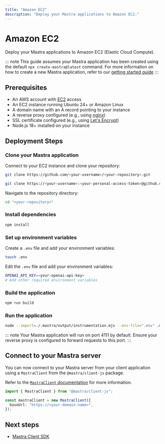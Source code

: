 ```yaml
---
title: "Amazon EC2"
description: "Deploy your Mastra applications to Amazon EC2."
---
```



# Amazon EC2

Deploy your Mastra applications to Amazon EC2 (Elastic Cloud Compute).

::: note
This guide assumes your Mastra application has been created using the default
`npx create-mastra@latest` command.
For more information on how to create a new Mastra application,
refer to our [getting started guide](/getting-started/installation)
:::

## Prerequisites

- An AWS account with [EC2](https://aws.amazon.com/ec2/) access
- An EC2 instance running Ubuntu 24+ or Amazon Linux
- A domain name with an A record pointing to your instance
- A reverse proxy configured (e.g., using [nginx](https://nginx.org/))
- SSL certificate configured (e.g., using [Let's Encrypt](https://letsencrypt.org/))
- Node.js 18+ installed on your instance

## Deployment Steps

<Steps>

### Clone your Mastra application

Connect to your EC2 instance and clone your repository:

<Tabs>
<TabItem value="public" label="Public Repository">

```bash copy
git clone https://github.com/<your-username>/<your-repository>.git
```

</TabItem>

<TabItem value="private" label="Private Repository">

```bash copy
git clone https://<your-username>:<your-personal-access-token>@github.com/<your-username>/<your-repository>.git
```

</TabItem>
</Tabs>

Navigate to the repository directory:

```bash copy
cd "<your-repository>"
```

### Install dependencies

```bash copy
npm install
```

### Set up environment variables

Create a `.env` file and add your environment variables:

```bash copy
touch .env
```

Edit the `.env` file and add your environment variables:

```bash copy
OPENAI_API_KEY=<your-openai-api-key>
# Add other required environment variables
```

### Build the application

```bash copy
npm run build
```

### Run the application

```bash copy
node --import=./.mastra/output/instrumentation.mjs --env-file=".env" .mastra/output/index.mjs
```

::: note
Your Mastra application will run on port 4111 by default. Ensure your reverse proxy is configured to forward requests to this port.
:::

</Steps>

## Connect to your Mastra server

You can now connect to your Mastra server from your client application using a `MastraClient` from the `@mastra/client-js` package.

Refer to the [`MastraClient` documentation](/client-js/overview) for more information.

```typescript copy showLineNumbers
import { MastraClient } from "@mastra/client-js";

const mastraClient = new MastraClient({
  baseUrl: "https://<your-domain-name>",
});
```

## Next steps

- [Mastra Client SDK](/client-js/overview)
